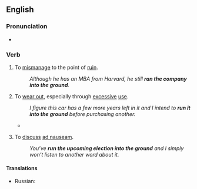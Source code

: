 ==English==

===Pronunciation===
* {{audio|en|En-au-run into the ground.ogg|Audio (AU)}}

===Verb===
{{head|en|verb}}

# {{lb|en|transitive|idiomatic}} To [[mismanage]] to the point of [[ruin]].
#: ''Although he has an MBA from Harvard, he still '''ran the company into the ground'''.''
# {{lb|en|transitive|idiomatic}} To [[wear out]], especially through [[excessive]] [[use]].
#: ''I figure this car has a few more years left in it and I intend to '''run it into the ground''' before purchasing another.''
#* {{quote-journal
|en
|date=January 5, 2011
|author=Jonathan Stevenson
|title=Arsenal 0 - 0 Man City
|work=BBC
|url=http://news.bbc.co.uk/sport2/hi/football/eng_prem/9331164.stm
|page=
|passage=City sent on Adam Johnson for the ineffective Jo and the Englishman at least gave notice that he wanted to run at the Arsenal defence, but his team-mates had been '''run into the ground''' by then and no-one could get up in support of the winger.}}
# {{lb|en|transitive|idiomatic}} To [[discuss]] [[ad nauseam]].
#: ''You’ve '''run the upcoming election into the ground''' and I simply won’t listen to another word about it.''

====Translations====
{{trans-top|To wear out, especially through excessive use}}
* Russian: {{t+|ru|загнать}}
{{trans-mid}}
{{trans-bottom}}